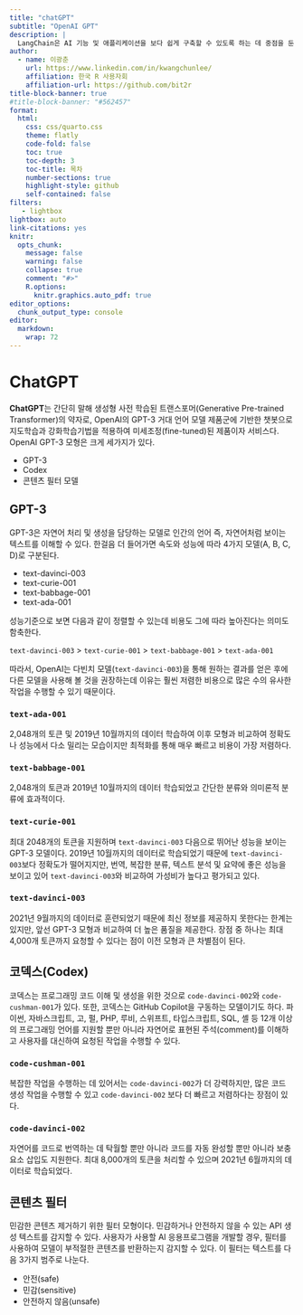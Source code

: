 ```yaml
---
title: "chatGPT"
subtitle: "OpenAI GPT"
description: |
  LangChain은 AI 기능 및 애플리케이션을 보다 쉽게 구축할 수 있도록 하는 데 중점을 둔 인기 있는 오픈 소스 라이브러리로, 특히 GPT 및 기타 언어 모델을 통합하는 데 중점을 두고 있다.
author:
  - name: 이광춘
    url: https://www.linkedin.com/in/kwangchunlee/
    affiliation: 한국 R 사용자회
    affiliation-url: https://github.com/bit2r
title-block-banner: true
#title-block-banner: "#562457"
format:
  html:
    css: css/quarto.css
    theme: flatly
    code-fold: false
    toc: true
    toc-depth: 3
    toc-title: 목차
    number-sections: true
    highlight-style: github    
    self-contained: false
filters:
   - lightbox
lightbox: auto
link-citations: yes
knitr:
  opts_chunk: 
    message: false
    warning: false
    collapse: true
    comment: "#>" 
    R.options:
      knitr.graphics.auto_pdf: true
editor_options: 
  chunk_output_type: console
editor: 
  markdown: 
    wrap: 72
---
```


# ChatGPT

**ChatGPT**는 간단히 말해 생성형 사전 학습된 트랜스포머(Generative Pre-trained Transformer)의 약자로, OpenAI의 GPT-3 거대 언어 모델 제품군에 기반한 챗봇으로 지도학습과 강화학습기법을 적용하여
미세조정(fine-tuned)된 제품이자 서비스다. OpenAI GPT-3 모형은 크게 세가지가 있다.

- GPT-3
- Codex
- 콘텐츠 필터 모델

## GPT-3

GPT-3은 자연어 처리 및 생성을 담당하는 모델로 인간의 언어 즉,
자연어처럼 보이는 텍스트를 이해할 수 있다.
한걸음 더 들어가면 속도와 성능에 따라 4가지 모델(A, B, C, D)로 구분된다.

- text-davinci-003
- text-curie-001
- text-babbage-001
- text-ada-001

성능기준으로 보면 다음과 같이 정렬할 수 있는데 비용도 그에 따라 높아진다는 의미도 함축한다.

`text-davinci-003` > `text-curie-001` > `text-babbage-001` > `text-ada-001`

따라서, OpenAI는 다빈치 모델(`text-davinci-003`)을 통해 원하는 결과를 얻은 후에 
다른 모델을 사용해 볼 것을 권장하는데 이유는 
훨씬 저렴한 비용으로 많은 수의 유사한 작업을 수행할 수 있기 때문이다.

### `text-ada-001`

2,048개의 토큰 및 2019년 10월까지의 데이터 학습하여 이후 모형과 비교하여
정확도나 성능에서 다소 밀리는 모습이지만 최적화를 통해 매우 빠르고 비용이 가장 저렴하다.

### `text-babbage-001`

2,048개의 토큰과 2019년 10월까지의 데이터 학습되었고 간단한 분류와 의미론적 분류에 효과적이다.

### `text-curie-001`

최대 2048개의 토큰을 지원하며 `text-davinci-003` 다음으로 뛰어난 성능을 보이는 GPT-3 모델이다.
2019년 10월까지의 데이터로 학습되었기 때문에 `text-davinci-003`보다 정확도가 떨어지지만,
번역, 복잡한 분류, 텍스트 분석 및 요약에 좋은 성능을 보이고 있어 
`text-davinci-003`와 비교하여 가성비가 높다고 평가되고 있다.

### `text-davinci-003`

2021년 9월까지의 데이터로 훈련되었기 때문에 최신 정보를 제공하지 못한다는 한계는 있지만, 
앞선 GPT-3 모형과 비교하여 더 높은 품질을 제공한다.
장점 중 하나는 최대 4,000개 토큰까지 요청할 수 있다는 점이 이전 모형과 큰 차별점이 된다.

## 코덱스(Codex)

코덱스는 프로그래밍 코드 이해 및 생성을 위한 것으로 `code-davinci-002`와 `code-cushman-001`가 있다. 또한, 코덱스는 GitHub Copilot을 구동하는 모델이기도 하다.
파이썬, 자바스크립트, 고, 펄, PHP, 루비, 스위프트, 타입스크립트, SQL, 셸 등 12개 이상의 프로그래밍 언어를 지원할 뿐만 아니라 
자연어로 표현된 주석(comment)를 이해하고 사용자를 대신하여 요청된 작업을 수행할 수 있다.

### `code-cushman-001`

복잡한 작업을 수행하는 데 있어서는 `code-davinci-002`가 더 강력하지만,
많은 코드 생성 작업을 수행할 수 있고 `code-davinci-002` 보다 더 빠르고 저렴하다는 장점이 있다.

### `code-davinci-002`

자연어를 코드로 번역하는 데 탁월할 뿐만 아니라 코드를 자동 완성할 뿐만 아니라 보충 요소 삽입도 지원한다. 최대 8,000개의 토큰을 처리할 수 있으며 2021년 6월까지의 데이터로 학습되었다.


## 콘텐츠 필터

민감한 콘텐츠 제거하기 위한 필터 모형이다.
민감하거나 안전하지 않을 수 있는 API 생성 텍스트를 감지할 수 있다. 
사용자가 사용할 AI 응용프로그램을 개발할 경우, 필터를 사용하여 모델이 부적절한 콘텐츠를 반환하는지 감지할 수 있다. 이 필터는 텍스트를 다음 3가지 범주로 나눈다.

- 안전(safe)
- 민감(sensitive)
- 안전하지 않음(unsafe)









